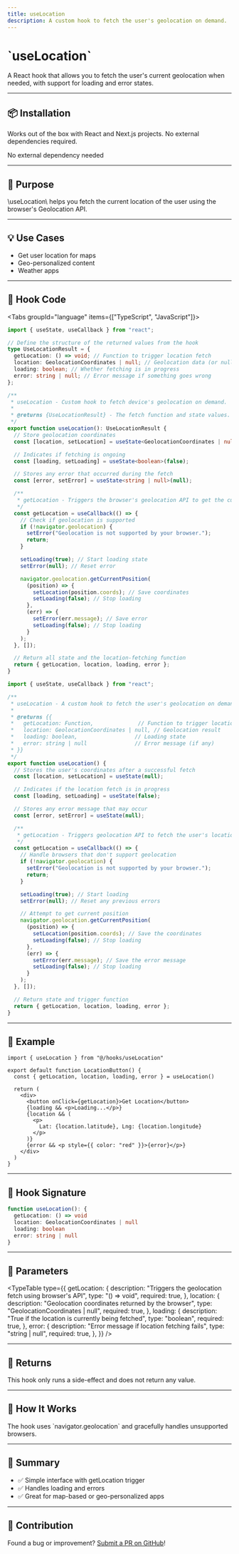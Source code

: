 ```yaml
---
title: useLocation
description: A custom hook to fetch the user's geolocation on demand.
---
```


# \`useLocation\`

A React hook that allows you to fetch the user's current geolocation when needed, with support for loading and error states.

---

## 📦 Installation

Works out of the box with React and Next.js projects. No external dependencies required.

<Callout>No external dependency needed</Callout>

---

## 🧠 Purpose

\useLocation\ helps you fetch the current location of the user using the browser's Geolocation API.

---

## 💡 Use Cases

- Get user location for maps
- Geo-personalized content
- Weather apps

---

## 📁 Hook Code

<Tabs groupId="language" items={["TypeScript", "JavaScript"]}>
  <Tab value="TypeScript">

```ts title="useLocation.ts"
import { useState, useCallback } from "react";

// Define the structure of the returned values from the hook
type UseLocationResult = {
  getLocation: () => void; // Function to trigger location fetch
  location: GeolocationCoordinates | null; // Geolocation data (or null)
  loading: boolean; // Whether fetching is in progress
  error: string | null; // Error message if something goes wrong
};

/**
 * useLocation - Custom hook to fetch device's geolocation on demand.
 *
 * @returns {UseLocationResult} - The fetch function and state values.
 */
export function useLocation(): UseLocationResult {
  // Store geolocation coordinates
  const [location, setLocation] = useState<GeolocationCoordinates | null>(null);

  // Indicates if fetching is ongoing
  const [loading, setLoading] = useState<boolean>(false);

  // Stores any error that occurred during the fetch
  const [error, setError] = useState<string | null>(null);

  /**
   * getLocation - Triggers the browser's geolocation API to get the current position.
   */
  const getLocation = useCallback(() => {
    // Check if geolocation is supported
    if (!navigator.geolocation) {
      setError("Geolocation is not supported by your browser.");
      return;
    }

    setLoading(true); // Start loading state
    setError(null); // Reset error

    navigator.geolocation.getCurrentPosition(
      (position) => {
        setLocation(position.coords); // Save coordinates
        setLoading(false); // Stop loading
      },
      (err) => {
        setError(err.message); // Save error
        setLoading(false); // Stop loading
      }
    );
  }, []);

  // Return all state and the location-fetching function
  return { getLocation, location, loading, error };
}
```

  </Tab>
  <Tab value="JavaScript">

```js title="useLocation.js"
import { useState, useCallback } from "react";

/**
 * useLocation - A custom hook to fetch the user's geolocation on demand.
 *
 * @returns {{
 *   getLocation: Function,              // Function to trigger location fetch
 *   location: GeolocationCoordinates | null, // Geolocation result
 *   loading: boolean,                  // Loading state
 *   error: string | null               // Error message (if any)
 * }}
 */
export function useLocation() {
  // Stores the user's coordinates after a successful fetch
  const [location, setLocation] = useState(null);

  // Indicates if the location fetch is in progress
  const [loading, setLoading] = useState(false);

  // Stores any error message that may occur
  const [error, setError] = useState(null);

  /**
   * getLocation - Triggers geolocation API to fetch the user's location.
   */
  const getLocation = useCallback(() => {
    // Handle browsers that don't support geolocation
    if (!navigator.geolocation) {
      setError("Geolocation is not supported by your browser.");
      return;
    }

    setLoading(true); // Start loading
    setError(null); // Reset any previous errors

    // Attempt to get current position
    navigator.geolocation.getCurrentPosition(
      (position) => {
        setLocation(position.coords); // Save the coordinates
        setLoading(false); // Stop loading
      },
      (err) => {
        setError(err.message); // Save the error message
        setLoading(false); // Stop loading
      }
    );
  }, []);

  // Return state and trigger function
  return { getLocation, location, loading, error };
}
```

  </Tab>
</Tabs>

---

## 🧪 Example

```tsx
import { useLocation } from "@/hooks/useLocation"

export default function LocationButton() {
  const { getLocation, location, loading, error } = useLocation()

  return (
    <div>
      <button onClick={getLocation}>Get Location</button>
      {loading && <p>Loading...</p>}
      {location && (
        <p>
          Lat: {location.latitude}, Lng: {location.longitude}
        </p>
      )}
      {error && <p style={{ color: "red" }}>{error}</p>}
    </div>
  )
}
```

---

## 🧩 Hook Signature

```ts
function useLocation(): {
  getLocation: () => void
  location: GeolocationCoordinates | null
  loading: boolean
  error: string | null
}
```

---

## 📝 Parameters

<TypeTable
    type={{
        getLocation: {
        description: "Triggers the geolocation fetch using browser's API",
        type: "() => void",
        required: true,
    },
    location: {
        description: "Geolocation coordinates returned by the browser",
        type: "GeolocationCoordinates | null",
        required: true,
    },
    loading: {
        description: "True if the location is currently being fetched",
        type: "boolean",
        required: true,
    },
    error: {
        description: "Error message if location fetching fails",
        type: "string | null",
        required: true,
    },
}}
/>

---

## 🎯 Returns

<Callout type="info" title="No Return Value">
  This hook only runs a side-effect and does not return any value.
</Callout>

---

## 🧯 How It Works

<Callout type="info" title="Geolocation Support"> 
The hook uses `navigator.geolocation` and gracefully handles unsupported browsers. 
</Callout>

---

## 🏁 Summary

- ✅ Simple interface with getLocation trigger
- ✅ Handles loading and errors
- ✅ Great for map-based or geo-personalized apps

---

## 🙋 Contribution

Found a bug or improvement? [Submit a PR on GitHub](https://github.com/your-repo/hooks-docs)!
